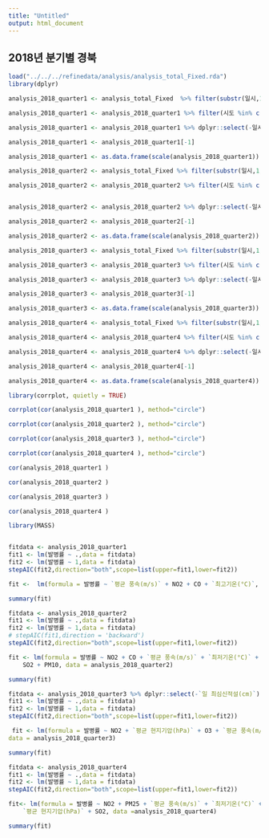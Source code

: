 ```yaml
---
title: "Untitled"
output: html_document
---
```


##  2018년 분기별 경북

```r

load("../../../refinedata/analysis/analysis_total_Fixed.rda")
library(dplyr)


```

```r

analysis_2018_quarter1 <- analysis_total_Fixed  %>% filter(substr(일시,1,7)=='2017-12'|substr(일시,1,7)=='2018-01'|substr(일시,1,7)=='2018-02')

analysis_2018_quarter1 <- analysis_2018_quarter1 %>% filter(시도 %in% c("경북")) 

analysis_2018_quarter1 <- analysis_2018_quarter1 %>% dplyr::select(-일시,-시도,-년도,-인구수,-`최다풍향(16방위)`,-발생건수)

analysis_2018_quarter1 <- analysis_2018_quarter1[-1]

analysis_2018_quarter1 <- as.data.frame(scale(analysis_2018_quarter1))


```


```r

analysis_2018_quarter2 <- analysis_total_Fixed %>% filter(substr(일시,1,7)=='2018-03'|substr(일시,1,7)=='2018-04'|substr(일시,1,7)=='2018-05')

analysis_2018_quarter2 <- analysis_2018_quarter2 %>% filter(시도 %in% c("경북")) 


analysis_2018_quarter2 <- analysis_2018_quarter2 %>% dplyr::select(-일시,-시도,-년도,-인구수,-`최다풍향(16방위)`,-발생건수)

analysis_2018_quarter2 <- analysis_2018_quarter2[-1]

analysis_2018_quarter2 <- as.data.frame(scale(analysis_2018_quarter2))

```


```r

analysis_2018_quarter3 <- analysis_total_Fixed %>% filter(substr(일시,1,7)=='2018-06'|substr(일시,1,7)=='2018-07'|substr(일시,1,7)=='2018-08')

analysis_2018_quarter3 <- analysis_2018_quarter3 %>% filter(시도 %in% c("경북"))

analysis_2018_quarter3 <- analysis_2018_quarter3 %>% dplyr::select(-일시,-시도,-년도,-인구수,-`최다풍향(16방위)`,-발생건수)

analysis_2018_quarter3 <- analysis_2018_quarter3[-1]

analysis_2018_quarter3 <- as.data.frame(scale(analysis_2018_quarter3))

```


```r

analysis_2018_quarter4 <- analysis_total_Fixed %>% filter(substr(일시,1,7)=='2018-09'|substr(일시,1,7)=='2018-10'|substr(일시,1,7)=='2018-11')

analysis_2018_quarter4 <- analysis_2018_quarter4 %>% filter(시도 %in% c("경북")) 

analysis_2018_quarter4 <- analysis_2018_quarter4 %>% dplyr::select(-일시,-시도,-년도,-인구수,-`최다풍향(16방위)`,-발생건수)

analysis_2018_quarter4 <- analysis_2018_quarter4[-1]

analysis_2018_quarter4 <- as.data.frame(scale(analysis_2018_quarter4))

```



```r

library(corrplot, quietly = TRUE)

corrplot(cor(analysis_2018_quarter1 ), method="circle")

```


```r
corrplot(cor(analysis_2018_quarter2 ), method="circle")

```


```r
corrplot(cor(analysis_2018_quarter3 ), method="circle")

```


```r
corrplot(cor(analysis_2018_quarter4 ), method="circle")

```

```r
cor(analysis_2018_quarter1 )

```


```r
cor(analysis_2018_quarter2 )

```

```r
cor(analysis_2018_quarter3 )

```

```r
cor(analysis_2018_quarter4 )

```


```r

library(MASS)


fitdata <- analysis_2018_quarter1
fit1 <- lm(발병률 ~ .,data = fitdata)
fit2 <- lm(발병률 ~ 1,data = fitdata)
stepAIC(fit2,direction="both",scope=list(upper=fit1,lower=fit2))

```

```r
fit <-  lm(formula = 발병률 ~ `평균 풍속(m/s)` + NO2 + CO + `최고기온(°C)`, data = analysis_2018_quarter1)

summary(fit)

```



```r
fitdata <- analysis_2018_quarter2
fit1 <- lm(발병률 ~ .,data = fitdata)
fit2 <- lm(발병률 ~ 1,data = fitdata)
# stepAIC(fit1,direction = 'backward')
stepAIC(fit2,direction="both",scope=list(upper=fit1,lower=fit2))

```

```r
fit <- lm(formula = 발병률 ~ NO2 + CO + `평균 풍속(m/s)` + `최저기온(°C)` + 
    SO2 + PM10, data = analysis_2018_quarter2)

summary(fit)

```


```r
fitdata <- analysis_2018_quarter3 %>% dplyr::select(-`일 최심신적설(cm)`)
fit1 <- lm(발병률 ~ .,data = fitdata)
fit2 <- lm(발병률 ~ 1,data = fitdata)
stepAIC(fit2,direction="both",scope=list(upper=fit1,lower=fit2))

```

```r
 fit <- lm(formula = 발병률 ~ NO2 + `평균 현지기압(hPa)` + O3 + `평균 풍속(m/s)`, 
data = analysis_2018_quarter3)

summary(fit)

```


```r
fitdata <- analysis_2018_quarter4
fit1 <- lm(발병률 ~ .,data = fitdata)
fit2 <- lm(발병률 ~ 1,data = fitdata)
stepAIC(fit2,direction="both",scope=list(upper=fit1,lower=fit2))

```

```r
fit<- lm(formula = 발병률 ~ NO2 + PM25 + `평균 풍속(m/s)` + `최저기온(°C)` + 
    `평균 현지기압(hPa)` + SO2, data =analysis_2018_quarter4)

summary(fit)

```